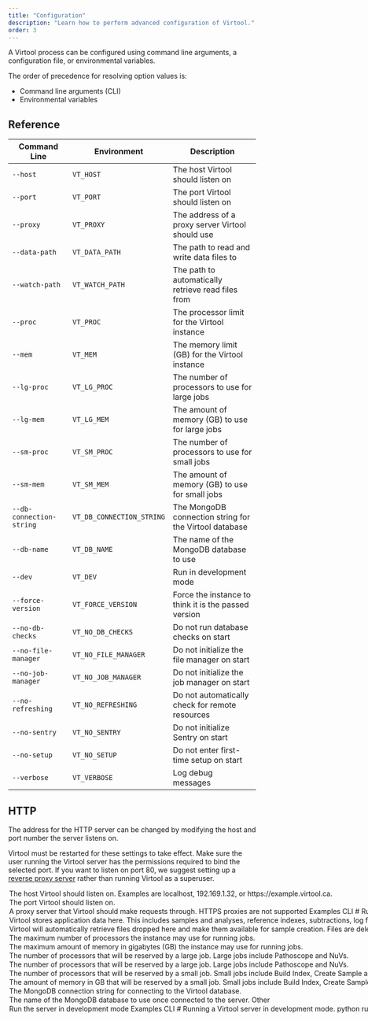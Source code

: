 ```yaml
---
title: "Configuration"
description: "Learn how to perform advanced configuration of Virtool."
order: 3
---
```



A Virtool process can be configured using command line arguments, a configuration file, or
environmental variables.

The order of precedence for resolving option values is:

- Command line arguments (CLI)
- Environmental variables

## Reference

| Command Line             | Environment               | Description                                            |
| ------------------------ | ------------------------- | ------------------------------------------------------ |
| `--host`                 | `VT_HOST`                 | The host Virtool should listen on                      |
| `--port`                 | `VT_PORT`                 | The port Virtool should listen on                      |
| `--proxy`                | `VT_PROXY`                | The address of a proxy server Virtool should use       |
| `--data-path`            | `VT_DATA_PATH`            | The path to read and write data files to               |
| `--watch-path`           | `VT_WATCH_PATH`           | The path to automatically retrieve read files from     |
| `--proc`                 | `VT_PROC`                 | The processor limit for the Virtool instance           |
| `--mem`                  | `VT_MEM`                  | The memory limit (GB) for the Virtool instance         |
| `--lg-proc`              | `VT_LG_PROC`              | The number of processors to use for large jobs         |
| `--lg-mem`               | `VT_LG_MEM`               | The amount of memory (GB) to use for large jobs        |
| `--sm-proc`              | `VT_SM_PROC`              | The number of processors to use for small jobs         |
| `--sm-mem`               | `VT_SM_MEM`               | The amount of memory (GB) to use for small jobs        |
| `--db-connection-string` | `VT_DB_CONNECTION_STRING` | The MongoDB connection string for the Virtool database |
| `--db-name`              | `VT_DB_NAME`              | The name of the MongoDB database to use                |
| `--dev`                  | `VT_DEV`                  | Run in development mode                                |
| `--force-version`        | `VT_FORCE_VERSION`        | Force the instance to think it is the passed version   |
| `--no-db-checks`         | `VT_NO_DB_CHECKS`         | Do not run database checks on start                    |
| `--no-file-manager`      | `VT_NO_FILE_MANAGER`      | Do not initialize the file manager on start            |
| `--no-job-manager`       | `VT_NO_JOB_MANAGER`       | Do not initialize the job manager on start             |
| `--no-refreshing`        | `VT_NO_REFRESHING`        | Do not automatically check for remote resources        |
| `--no-sentry`            | `VT_NO_SENTRY`            | Do not initialize Sentry on start                      |
| `--no-setup`             | `VT_NO_SETUP`             | Do not enter first-time setup on start                 |
| `--verbose`              | `VT_VERBOSE`              | Log debug messages                                     |

## HTTP

The address for the HTTP server can be changed by modifying the host and port number the
server listens on.

Virtool must be restarted for these settings to take effect. Make sure the user running
the Virtool server has the permissions required to bind the selected port. If you want to
listen on port 80, we suggest setting up a
[reverse proxy server](/docs/manual/start/reverse_proxy) rather than running Virtool as a
superuser.

<Option name="host" />

The host Virtool should listen on.

Examples are `localhost`, `192.169.1.32`, or `https://example.virtool.ca`.

<Option name="port" />

The port Virtool should listen on.

<Option name="proxy" />

A proxy server that Virtool should make requests through.

**HTTPS proxies are not supported**

### Examples

#### CLI

```bash
# Running a Virtool server that listens at 192.168.1.50:9801.
python run.py --host "192.168.1.50" --port 9801

# Using a Squid (http://www.squid-cache.org/) caching proxy.
python run.py --proxy "http://192.168.20.2:3128"

# Using a Squid (http://www.squid-cache.org/) caching proxy with authentication.
python run.py --proxy "http://virtool:foobar@192.168.20.2:3128"

```

#### Environmental Variable

```bash
# Running a Virtool server that listens at 192.168.1.50:9801.
export VT_HOST="192.168.1.50"
export VT_PORT=9801

# Using a Squid (http://www.squid-cache.org/) caching proxy with authentication.
export VT_PROXY="http://virtool:foobar@192.168.20.2:3128"
```

## Paths

<Option name="data_path" />

Virtool stores application data here. This includes samples and analyses, reference
indexes, subtractions, log files, and uploaded files.

<Option name="watch_path" />

Virtool will automatically retrieve files dropped here and make them available for sample
creation. Files are deleted from the watch path once they are pulled into the file
manager.

### Examples

#### CLI

```bash
# Running a Virtool server that stores application data at /mnt/array/virtool and retrive
# sample files from /home/igb/Watch
python run.py --data-path "/mnt/array/virtool" --watch-path "/home/igb/Watch"

```

#### Environmental Variables

```bash
# Environmental variables to store application data at /mnt/array/virtool and retrieve
# sample files from /home/igb/Watch.
export VT_DATA_PATH="/mnt/array/virtool"
export VT_WATCH_PATH="/home/igb/Watch"

```

## Resources

Configure resource limits for the instance.

<Option name="proc" />

The maximum number of processors the instance may use for running jobs.

<Option name="mem" />

The maximum amount of memory in gigabytes (GB) the instance may use for running jobs.

<Option name="lg_proc" />

The number of processors that will be reserved by a large job.

Large jobs include _Pathoscope_ and _NuVs_.

<Option name="lg_mem" />

The number of processors that will be reserved by a large job.

Large jobs include _Pathoscope_ and _NuVs_.

<Option name="sm_proc" />

The number of processors that will be reserved by a small job.

Small jobs include _Build Index_, _Create Sample_ and _Create Subtraction_.

<Option name="sm_mem" />

The amount of memory in GB that will be reserved by a small job.

Small jobs include _Build Index_, _Create Sample_ and _Create Subtraction_.

### Examples

#### CLI

```bash
# Running a Virtool server with custom resource allocation.
python run.py --proc 12 --mem 24 --lg-proc 6 --lg-mem 12 --sm-proc 2 --sm-proc 4
```

#### Environmental Variables

```bash
# Set custom resource allocation using environmental variables.
export VT_PROC=12
export VT_MEM=24
export VT_LG_PROC=6
export VT_LG_MEM=12
export VT_SM_PROC=2
export VT_SM_MEM=4
```

## Database

Configure the database connection for the instance.

<Option name="db_connection_string" />

The [MongoDB connection string](https://docs.mongodb.com/manual/reference/connection-string/)
for connecting to the Virtool database.

<Option name="db_name" />

The name of the MongoDB database to use once connected to the server.

## Other

<Option name="dev" />

Run the server in development mode

### Examples

#### CLI

```bash
# Running a Virtool server in development mode.
python run.py --dev

# Running a Virtool server with version set to v2.2.2.
python run.py --force-version v2.2.2
```

#### Environmental Variables

```bash
# Set custom resource allocation using environmental variables.
export VT_PROC=12
export VT_MEM=24
export VT_LG_PROC=6
export VT_LG_MEM=12
export VT_SM_PROC=2
export VT_SM_MEM=4
```

## Reverse Proxy

If you are using HTTPS or running Virtool on a public server, we suggest running it behind
a reverse proxy server such as [NGINX](https://www.nginx.com/).

### NGINX

<Note color="yellow">
  It is not currently possible to load balance more than one Virtool instance
  using NGINX or any other load balancer or reverse proxy server.
</Note>

Because Virtool makes use of Websockets, some advanced configuration of NGINX is required.
First, make sure you are running at least version 1.3.13 of NGINX.

We have used the following `nginx.conf` to serve Virtool behind NGINX using Websockets and
HTTPS.

```shell
user www-data;
worker_processes 1;

error_log /var/log/nginx/error.log;
pid /var/run/nginx.pid;

events {
   worker_connections 768;
   use epoll;
}

http {
   upstream frontends {
      server 127.0.0.1:9950;
   }

   upstream websockets {
      server 127.0.0.1:9950;
   }

   include /etc/nginx/mime.types;
   default_type application/octet-stream;

   access_log /var/log/nginx/access.log;

   keepalive_timeout 65;
   proxy_read_timeout 200;
   sendfile on;
   tcp_nopush on;
   tcp_nodelay on;

   gzip on;
   gzip_min_length 1000;
   gzip_proxied any;
   gzip_types text/plain text/html text/css text/xml application/x-javascript application/xml application/atom+xml text/javascript;

   proxy_next_upstream_error;

   # This entry is for redirecting non-HTTPS.
   server {
      listen 80 default_server;
      listen [::]:80 default-_server;

      # Replace FQDN with your fully qualified domain name
      server_name <FQDN>

      # Replace FQDN with your fully qualified domain name.
      return 301 https://<FQDN>
   }

   # This entry is for serving HTTPS traffic.
   server {
      # Listen at default HTTPS port.
      listen 443 ssl;

      # Allow uploads up to 5 GB in size. This is required for uploading read files etc.
      client_max_body_size 5000M;

      # Replace DOMAIN_NAME with your domain name (eg. virtool.ca).
      server_name <DOMAIN NAME>;

      # Security configuration.
      ssl_certificate <SSL certificate path>;
      ssl_certificatte_key <SSL key path>;
      ssl_protocols TLSv1 TLSv1.1 TLSv1.2;

      # Forward regular HTTPS traffic.
      location / {
         proxy_pass_header Server;
         proxy_set_header Host $http_host;
         proxy_redirect off;
         proxy_set_header X-Real-IP $remote_addr;
         proxy_set_header X-Scheme $scheme;
         proxy_pass http://frontends;
      }

      # Forward Websocket traffic.
      location /ws {
         proxy_pass http://websocket;
         proxy_http_version 1.1;
         proxy_set_header Upgrade $http_upgrade;
         proxy_set_header Connection "upgrade";
      }
   }
}
```

This configuration assumes that:

- you are running the Virtool instance on the same host as NGINX
- the Virtool instance is listening on the default `9950` port
- you are using HTTPS
- you have a fully-qualified domain name
